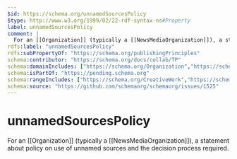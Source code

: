 ```yaml
---
$id: https://schema.org/unnamedSourcesPolicy
$type: http://www.w3.org/1999/02/22-rdf-syntax-ns#Property
label: unnamedSourcesPolicy
comment: |
  For an [[Organization]] (typically a [[NewsMediaOrganization]]), a statement about policy on use of unnamed sources and the decision process required.
rdfs:label: "unnamedSourcesPolicy"
rdfs:subPropertyOf: "https://schema.org/publishingPrinciples"
schema:contributor: "https://schema.org/docs/collab/TP"
schema:domainIncludes: ["https://schema.org/Organization","https://schema.org/NewsMediaOrganization"]
schema:isPartOf: "https://pending.schema.org"
schema:rangeIncludes: ["https://schema.org/CreativeWork","https://schema.org/URL"]
schema:source: "https://github.com/schemaorg/schemaorg/issues/1525"
---
```


# unnamedSourcesPolicy

For an [[Organization]] (typically a [[NewsMediaOrganization]]), a statement about policy on use of unnamed sources and the decision process required.

